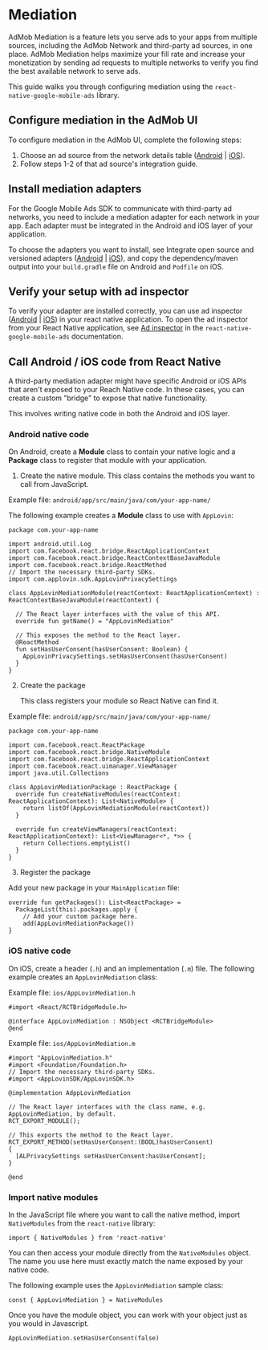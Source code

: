 # Mediation

AdMob Mediation is a feature lets you serve ads to your apps from multiple sources, including the AdMob Network and third-party ad sources, in one place. 
AdMob Mediation helps maximize your fill rate and increase your monetization by sending ad requests to multiple networks to verify you find the best 
available network to serve ads.

This guide walks you through configuring mediation using the `react-native-google-mobile-ads` library.

## Configure mediation in the AdMob UI

To configure mediation in the AdMob UI, complete the following steps:

1. Choose an ad source from the network details table ([Android](https://developers.google.com/admob/ios/choose-networks#network_details) | [iOS](https://developers.google.com/admob/android/choose-networks#network_details)).
2. Follow steps 1-2 of that ad source's integration guide.

## Install mediation adapters

For the Google Mobile Ads SDK to communicate with third-party ad networks, you need to include a mediation adapter for each network in your app. Each
adapter must be integrated in the Android and iOS layer of your application. 

To choose the adapters you want to install, see Integrate open source and versioned adapters
([Android](https://developers.google.com/admob/android/choose-networks#integrate_open-source_and_versioned_adapters) | [iOS](https://developers.google.com/admob/ios/choose-networks#integrate_open-source_and_versioned_adapters)), 
and copy the dependency/maven output into your `build.gradle` file on Android and `Podfile` on iOS.

## Verify your setup with ad inspector

To verify your adapter are installed correctly, you can use ad inspector ([Android](https://developers.google.com/admob/android/ad-inspector) | [iOS](https://developers.google.com/admob/ios/ad-inspector))
in your react native application. To open the ad inspector from your React Native application, see [Ad inspector](https://docs.page/invertase/react-native-google-mobile-ads/ad-inspector) in the
`react-native-google-mobile-ads` documentation.

## Call Android / iOS code from React Native

A third-party mediation adapter might have specific Android or iOS APIs that aren't exposed to your Reach Native code. In these cases, you can create a custom "bridge" to expose that native functionality.

This involves writing native code in both the Android and iOS layer.

### Android native code

On Android, create a **Module** class to contain your native logic and a **Package** class to register that module with your application.

1. Create the native module. This class contains the methods you want to call from JavaScript.

Example file: `android/app/src/main/java/com/your-app-name/`

The following example creates a **Module** class to use with `AppLovin`:

```
package com.your-app-name

import android.util.Log
import com.facebook.react.bridge.ReactApplicationContext
import com.facebook.react.bridge.ReactContextBaseJavaModule
import com.facebook.react.bridge.ReactMethod
// Import the necessary third-party SDKs.
import com.applovin.sdk.AppLovinPrivacySettings

class AppLovinMediationModule(reactContext: ReactApplicationContext) : ReactContextBaseJavaModule(reactContext) {

  // The React layer interfaces with the value of this API. 
  override fun getName() = "AppLovinMediation"

  // This exposes the method to the React layer.
  @ReactMethod
  fun setHasUserConsent(hasUserConsent: Boolean) {
    AppLovinPrivacySettings.setHasUserConsent(hasUserConsent)
  }
}
```

2. Create the package

    This class registers your module so React Native can find it.

Example file: `android/app/src/main/java/com/your-app-name/`

```
package com.your-app-name

import com.facebook.react.ReactPackage
import com.facebook.react.bridge.NativeModule
import com.facebook.react.bridge.ReactApplicationContext
import com.facebook.react.uimanager.ViewManager
import java.util.Collections

class AppLovinMediationPackage : ReactPackage {
  override fun createNativeModules(reactContext: ReactApplicationContext): List<NativeModule> {
    return listOf(AppLovinMediationModule(reactContext))
  }

  override fun createViewManagers(reactContext: ReactApplicationContext): List<ViewManager<*, *>> {
    return Collections.emptyList()
  }
}
```

3. Register the package

Add your new package in your `MainApplication` file:

```
override fun getPackages(): List<ReactPackage> =
  PackageList(this).packages.apply {
    // Add your custom package here.
    add(AppLovinMediationPackage())
}
```

### iOS native code

On iOS, create a header (`.h`) and an implementation (`.m`) file. The following example creates an `AppLovinMediation` class:

Example file: `ios/AppLovinMediation.h`

```
#import <React/RCTBridgeModule.h>

@interface AppLovinMediation : NSObject <RCTBridgeModule>
@end
```

Example file: `ios/AppLovinMediation.m`

```
#import "AppLovinMediation.h"
#import <Foundation/Foundation.h>
// Import the necessary third-party SDKs.
#import <AppLovinSDK/AppLovinSDK.h>

@implementation AdppLovinMediation

// The React layer interfaces with the class name, e.g. AppLovinMediation, by default. 
RCT_EXPORT_MODULE();

// This exports the method to the React layer.
RCT_EXPORT_METHOD(setHasUserConsent:(BOOL)hasUserConsent)
{
  [ALPrivacySettings setHasUserConsent:hasUserConsent];
}

@end
```

### Import native modules

In the JavaScript file where you want to call the native method, import `NativeModules` from the `react-native` library:

```
import { NativeModules } from 'react-native'
```

You can then access your module directly from the `NativeModules` object. The name you use here must exactly match the name
exposed by your native code.

The following example uses the `AppLovinMediation` sample class:

```
const { AppLovinMediation } = NativeModules
```

Once you have the module object, you can work with your object just as you would in Javascript.

```
AppLovinMediation.setHasUserConsent(false)
```
